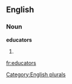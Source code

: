 
==English==

===Noun===
'''educators'''

# {{plural of|[[educator]]}}

[[Category:English plurals]]

[[fr:educators]]